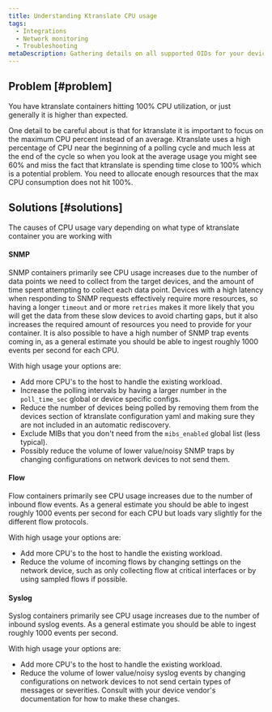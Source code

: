 ```yaml
---
title: Understanding Ktranslate CPU usage
tags:
  - Integrations
  - Network monitoring
  - Troubleshooting
metaDescription: Gathering details on all supported OIDs for your device using the 'snmpwalk' utility.
---
```


## Problem [#problem]

You have ktranslate containers hitting 100% CPU utilization, or just generally it is higher than expected.

<Callout variant="tip">
  One detail to be careful about is that for ktranslate it is important to focus on the maximum CPU percent instead of an average.  Ktranslate uses a high percentage of CPU near the beginning of a polling cycle and much less at the end of the cycle so when you look at the average usage you might see 60% and miss the fact that ktranslate is spending time close to 100% which is a potential problem. You need to allocate enough resources that the max CPU consumption does not hit 100%.
</Callout>

## Solutions [#solutions]

The causes of CPU usage vary depending on what type of ktranslate container you are working with

#### SNMP 

SNMP containers primarily see CPU usage increases due to the number of data points we need to collect from the target devices, and the amount of time spent attempting to collect each data point.  Devices with a high latency when responding to SNMP requests effectively require more resources, so having a longer `timeout` and or more `retries` makes it more likely that you will get the data from these slow devices to avoid charting gaps, but it also increases the required amount of resources you need to provide for your container.
It is also possible to have a high number of SNMP trap events coming in, as a general estimate you should be able to ingest roughly 1000 events per second for each CPU.

With high usage your options are:
- Add more CPU's to the host to handle the existing workload.
- Increase the polling intervals by having a larger number in the `poll_time_sec` global or device specific configs.
- Reduce the number of devices being polled by removing them from the devices section of ktranslate configuration yaml and making sure they are not included in an automatic rediscovery.
- Exclude MIBs that you don't need from the `mibs_enabled` global list (less typical).
- Possibly reduce the volume of lower value/noisy SNMP traps by changing configurations on network devices to not send them. 

#### Flow 

Flow containers primarily see CPU usage increases due to the number of inbound flow events.  As a general estimate you should be able to ingest roughly 1000 events per second for each CPU but loads vary slightly for the different flow protocols.

With high usage your options are:
- Add more CPU's to the host to handle the existing workload.
- Reduce the volume of incoming flows by changing settings on the network device, such as only collecting flow at critical interfaces or by using sampled flows if possible. 

#### Syslog 

Syslog containers primarily see CPU usage increases due to the number of inbound syslog events.  As a general estimate you should be able to ingest roughly 1000 events per second.

With high usage your options are:
- Add more CPU's to the host to handle the existing workload.
- Reduce the volume of lower value/noisy syslog events by changing configurations on network devices to not send certain types of messages or severities.  Consult with your device vendor's documentation for how to make these changes.


